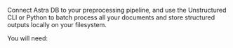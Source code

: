 Connect Astra DB to your preprocessing pipeline, and use the Unstructured CLI or Python to batch process all your documents and store structured outputs locally on your filesystem.

You will need: 


<SharedAstra />